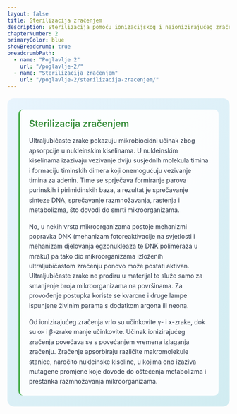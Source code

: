 ```yaml
---
layout: false
title: Sterilizacija zračenjem
description: Sterilizacija pomoću ionizacijskog i neionizirajućeg zračenja
chapterNumber: 2
primaryColor: blue
showBreadcrumb: true
breadcrumbPath:
  - name: "Poglavlje 2"
    url: "/poglavlje-2/"
  - name: "Sterilizacija zračenjem"
    url: "/poglavlje-2/sterilizacija-zracenjem/"
---
```



<div style="background: linear-gradient(135deg, #e8f4fd 0%, #d1ecf1 100%); border-radius: 15px; padding: 25px; margin: 20px 0;">
  
  <div style="background: rgba(255,255,255,0.9); padding: 20px; border-radius: 10px; border-left: 4px solid #4caf50;">
    <div style="display: flex; align-items: center; margin-bottom: 15px;">
      <h3 style="margin: 0; color: #388e3c; font-size: 1.3rem; font-weight: 600;">Sterilizacija zračenjem</h3>
    </div>
    <p style="margin: 0 0 15px 0; color: #2d3748; line-height: 1.6;">
      Ultraljubičaste zrake pokazuju mikrobiocidni učinak zbog apsorpcije u nukleinskim kiselinama. U nukleinskim kiselinama izazivaju vezivanje dviju susjednih molekula timina i formaciju timinskih dimera koji onemogućuju vezivanje timina za adenin. Time se sprječava formiranje parova purinskih i pirimidinskih baza, a rezultat je sprečavanje sinteze DNA, sprečavanje razmnožavanja, rastenja i metabolizma, što dovodi do smrti mikroorganizama.
    </p>
    <p style="margin: 0 0 15px 0; color: #2d3748; line-height: 1.6;">
      No, u nekih vrsta mikroorganizama postoje mehanizmi popravka DNK (mehanizam fotoreaktivacije na svjetlosti i mehanizam djelovanja egzonukleaza te DNK polimeraza u mraku) pa tako dio mikroorganizama izloženih ultraljubičastom zračenju ponovo može postati aktivan. Ultraljubičaste zrake ne prodiru u materijal te služe samo za smanjenje broja mikroorganizama na površinama. Za provođenje postupka koriste se kvarcne i druge lampe ispunjene živinim parama s dodatkom argona ili neona.
    </p>
    <p style="margin: 0; color: #2d3748; line-height: 1.6;">
      Od ionizirajućeg zračenja vrlo su učinkovite γ- i x-zrake, dok su α- i β-zrake manje učinkovite. Učinak ionizirajućeg zračenja povećava se s povećanjem vremena izlaganja zračenju. Zračenje apsorbiraju različite makromolekule stanice, naročito nukleinske kiseline, u kojima ono izaziva mutagene promjene koje dovode do oštećenja metabolizma i prestanka razmnožavanja mikroorganizama.
    </p>
  </div>

</div>
